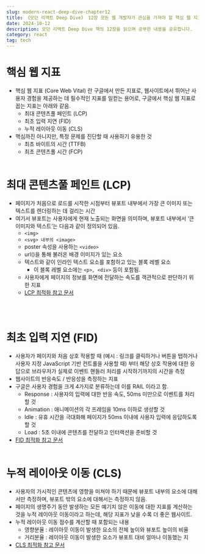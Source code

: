 ```yaml
---
slug: modern-react-deep-dive-chapter12
title: 《모던 리액트 Deep Dive》 12장 모든 웹 개발자가 관심을 가져야 할 핵심 웹 지표
date: 2024-10-12
description: 모던 리액트 Deep Dive 책의 12장을 읽으며 공부한 내용을 공유합니다.
category: react
tag: tech
---
```


# 핵심 웹 지표
- 핵심 웹 지표 (Core Web Vital) 란 구글에서 만든 지표로, 웹사이트에서 뛰어난 사용자 경험을 제공하는 데 필수적인 지표를 일컫는 용어로, 구글에서 핵심 웹 지표로 꼽는 지표는 아래와 같음.
    - 최대 콘텐츠풀 페인트 (LCP)
    - 최초 입력 지연 (FID)
    - 누적 레이아웃 이동 (CLS)
- 핵심까진 아니지만, 특정 문제를 진단할 때 사용하기 유용한 것
    - 최초 바이트의 시간 (TTFB)
    - 최초 콘텐츠풀 시간 (FCP)
<br /> <br />

# 최대 콘텐츠풀 페인트 (LCP)
- 페이지가 처음으로 로드를 시작한 시점부터 뷰포트 내부에서 가장 큰 이미지 또는 텍스트를 렌더링하는 데 걸리는 시간
- 여기서 뷰포트는 사용자에게 현재 노출되는 화면을 의미하며, 뷰포트 내부에서 ‘큰 이미지와 텍스트’는 다음과 같이 정의되어 있음.
    - `<img>`
    - `<svg> 내부의 <image>`
    - poster 속성을 사용하는 `<video>`
    - url()을 통해 불러온 배경 이미지가 있는 요소
    - 텍스트와 같이 인라인 텍스트 요소를 포함하고 있는 블록 레벨 요소
        - 이 블록 레벨 요소에는 `<p>, <div>` 등이 포함됨.
    - 사용자에게 페이지의 정보를 화면에 전달하는 속도를 객관적으로 판단하기 위한 지표
    - [LCP 최적화 참고 문서](https://hjk329.github.io/%EC%B5%9C%EC%A0%81%ED%99%94/improve-lcp/)

<br /> <br />

# 최초 입력 지연 (FID)
- 사용자가 페이지와 처음 상호 작용할 때 (예시 : 링크를 클릭하거나 버튼을 탭하거나 사용자 지정 JavaScript 기반 컨트롤을 사용할 때) 부터 해당 상호 작용에 대한 응답으로 브라우저가 실제로 이벤트 핸들러 처리를 시작하기까지의 시간을 측정
- 웹사이트의 반응속도 / 반응성을 측정하는 지표
- 구글은 사용자 경험을 크게 4가지로 분류하는데 이를 RAIL 이라고 함.
    - Response : 사용자의 입력에 대한 반응 속도, 50ms 미만으로 이벤트를 처리할 것
    - Animation : 애니메이션의 각 프레임을 10ms 이하로 생성할 것
    - Idle : 유휴 시간을 극대화해 페이지가 50ms 이내에 사용자 입력에 응답하도록 할 것
    - Load : 5초 이내에 콘텐츠를 전달하고 인터랙션을 준비할 것
- [FID 최적화 참고 문서](https://hjk329.github.io/%EC%B5%9C%EC%A0%81%ED%99%94/improve-fid/)
<br /> <br />

# 누적 레이아웃 이동 (CLS)
- 사용자의 가시적인 콘텐츠에 영향을 미쳐야 하기 때문에 뷰포트 내부의 요소에 대해서만 측정하며, 뷰포트 밖의 요소에 대해서는 측정하지 않음.
- 페이지의 생명주기 동안 발생하는 모든 예기치 않은 이동에 대한 지표를 계산하는 것을 누적 레이아웃 이동이라고 하는데, 해당 지표가 낮을 수록 더 좋은 웹사이트.
- 누적 레이아웃 이동 점수를 계산할 때 포함되는 내용
    - 영향분율 : 레이아웃 이동이 발생한 요소의 전체 높이와 뷰포트 높이의 비율
    - 거리분율 : 레이아웃 이동이 발생한 요소가 뷰포트 대비 얼마나 이동했는 지
- [CLS 최적화 참고 문서](https://velog.io/@easyxxu/%EC%B5%9C%EC%A0%81%ED%99%94-%EC%84%B1%EB%8A%A5-%EA%B0%9C%EC%84%A0-CLS)

<br /> <br />